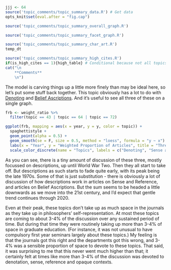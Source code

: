 ```r
jjj <- 64
source('topic_comments/topic_summary_data.R') # Get data
opts_knit$set(eval.after = "fig.cap")
```

```r
source('topic_comments/topic_summary_overall_graph.R')
```

```r

source('topic_comments/topic_summary_facet_graph.R')
```

```r

source('topic_comments/topic_summary_char_art.R')
temp_dt
```

```r
source('topic_comments/topic_summary_high_cites.R')
if(is_high_cites == 1){high_table} # Conditional because not all topics have high cites
cat("\n
	**Comments**
	\n")
```

The model is carving things up a little more finely than may be ideal here, so let's put some stuff back together. This topic obviously has a lot to do with [Denoting](#topic43) and [Belief Ascriptions](#topic72). And it's useful to see all three of these on a single graph.

```r
frb <- weight_ratio %>%
  filter(topic == 43 | topic == 64 | topic == 72) 

ggplot(frb, mapping = aes(x = year, y = y, color = topic)) + 
  spaghettistyle +
  geom_point(alpha = 0.5) + 
  geom_smooth(se = F, size = 0.5, method = "loess", formula = "y ~ x") +
  labs(x = "Year", y = "Weighted Proportion of Articles", title = "Three Classic Topics") +
  scale_color_discrete(name = "Topics", labels = c("Denoting", "Sense and Reference", "Belief Ascriptions"))
```

As you can see, there is a tiny amount of discussion of these three, mostly focussed on descriptions, up until World War Two. Then they all start to take off. But descriptions as such starts to fade quite early, with its peak being the late 1970s. Some of that is just substitution - there is obviously a lot of discussion of how descriptions work in articles on Sense and Reference, and articles on Belief Ascriptions. But the sum seems to be headed a little downwards as we move into the 21st century, and I'd expect that gentle trend continues through 2020.

Even at their peak, these topics don't take up as much space in the journals as they take up in philosophers' self-representation. At most these topics are coming to about 3-4% of the discussion over any sustained period of time. But during that time they were routinely taking up more than 3-4% of space in graduate education. (For instance, it was not unusual to have compulsory first year seminars largely about these topics.) My feeling is that the journals got this right and the departments got this wrong, and 3-4% was a sensible proportion of space to devote to these topics. That said, it was surprising to me that this never went much higher than that; it certainly felt at times like more than 3-4% of the discussion was devoted to denotation, sense, reference and opaque contexts.